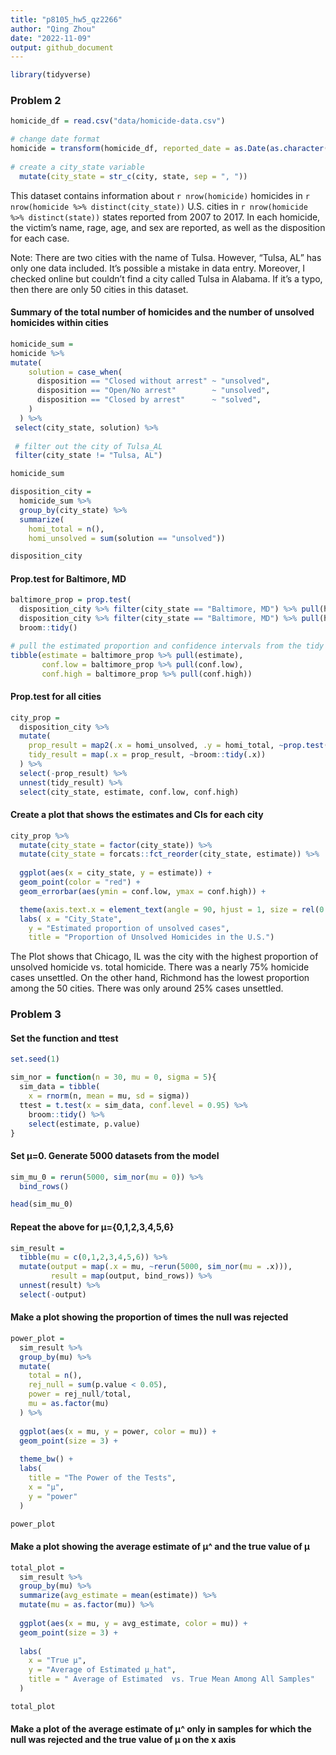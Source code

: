 ```yaml
---
title: "p8105_hw5_qz2266"
author: "Qing Zhou"
date: "2022-11-09"
output: github_document
---
```



```r
library(tidyverse)
```


### Problem 2
```r
homicide_df = read.csv("data/homicide-data.csv") 
```

```r
# change date format
homicide = transform(homicide_df, reported_date = as.Date(as.character(reported_date), "%Y%m%d")) %>%   
  
# create a city_state variable
  mutate(city_state = str_c(city, state, sep = ", "))     
```

This dataset contains information about `r nrow(homicide)` homicides in `r nrow(homicide %>% distinct(city_state))` U.S. cities in `r nrow(homicide %>% distinct(state))` states reported from 2007 to 2017. In each homicide, the victim's name, rage, age, and sex are reported, as well as the disposition for each case.

Note: There are two cities with the name of Tulsa. However, "Tulsa, AL" has only one data included. It's possible a mistake in data entry. Moreover, I checked online but couldn't find a city called Tulsa in Alabama. If it's a typo, then there are only 50 cities in this dataset.


#### Summary of the total number of homicides and the number of unsolved homicides within cities
```r
homicide_sum = 
homicide %>%
mutate(
    solution = case_when(
      disposition == "Closed without arrest" ~ "unsolved",
      disposition == "Open/No arrest"        ~ "unsolved",
      disposition == "Closed by arrest"      ~ "solved",
    )
  ) %>% 
 select(city_state, solution) %>% 
  
 # filter out the city of Tulsa_AL
 filter(city_state != "Tulsa, AL") 

homicide_sum
```

```r
disposition_city = 
  homicide_sum %>% 
  group_by(city_state) %>% 
  summarize(
    homi_total = n(),
    homi_unsolved = sum(solution == "unsolved"))

disposition_city
```


#### Prop.test for Baltimore, MD
```r
baltimore_prop = prop.test(
  disposition_city %>% filter(city_state == "Baltimore, MD") %>% pull(homi_unsolved), 
  disposition_city %>% filter(city_state == "Baltimore, MD") %>% pull(homi_total)) %>% 
  broom::tidy()
```

```r
# pull the estimated proportion and confidence intervals from the tidy dataframe.
tibble(estimate = baltimore_prop %>% pull(estimate),
       conf.low = baltimore_prop %>% pull(conf.low),
       conf.high = baltimore_prop %>% pull(conf.high))
```


#### Prop.test for all cities
```r
city_prop = 
  disposition_city %>% 
  mutate(
    prop_result = map2(.x = homi_unsolved, .y = homi_total, ~prop.test(x = .x, n = .y)),
    tidy_result = map(.x = prop_result, ~broom::tidy(.x))
  ) %>% 
  select(-prop_result) %>% 
  unnest(tidy_result) %>% 
  select(city_state, estimate, conf.low, conf.high)
```


#### Create a plot that shows the estimates and CIs for each city
```r
city_prop %>% 
  mutate(city_state = factor(city_state)) %>% 
  mutate(city_state = forcats::fct_reorder(city_state, estimate)) %>% 
  
  ggplot(aes(x = city_state, y = estimate)) +
  geom_point(color = "red") +
  geom_errorbar(aes(ymin = conf.low, ymax = conf.high)) +

  theme(axis.text.x = element_text(angle = 90, hjust = 1, size = rel(0.8))) +
  labs( x = "City_State",
    y = "Estimated proportion of unsolved cases",
    title = "Proportion of Unsolved Homicides in the U.S.")
```

The Plot shows that Chicago, IL was the city with the highest proportion of unsolved homicide vs. total homicide. There was a nearly 75% homicide cases unsettled. On the other hand, Richmond has the lowest proportion among the 50 cities. There was only around 25% cases unsettled.


### Problem 3

#### Set the function and ttest
```r
set.seed(1)

sim_nor = function(n = 30, mu = 0, sigma = 5){
  sim_data = tibble(
    x = rnorm(n, mean = mu, sd = sigma))
  ttest = t.test(x = sim_data, conf.level = 0.95) %>%
    broom::tidy() %>%
    select(estimate, p.value)
}
```


#### Set μ=0. Generate 5000 datasets from the model
```r
sim_mu_0 = rerun(5000, sim_nor(mu = 0)) %>%
  bind_rows()

head(sim_mu_0)
```


#### Repeat the above for μ={0,1,2,3,4,5,6}
```r
sim_result =
  tibble(mu = c(0,1,2,3,4,5,6)) %>%
  mutate(output = map(.x = mu, ~rerun(5000, sim_nor(mu = .x))),
         result = map(output, bind_rows)) %>%
  unnest(result) %>% 
  select(-output)


```

#### Make a plot showing the proportion of times the null was rejected

```r
power_plot =
  sim_result %>%
  group_by(mu) %>%
  mutate(
    total = n(),
    rej_null = sum(p.value < 0.05),
    power = rej_null/total,
    mu = as.factor(mu)
  ) %>%
  
  ggplot(aes(x = mu, y = power, color = mu)) +
  geom_point(size = 3) +
  
  theme_bw() +
  labs(
    title = "The Power of the Tests",
    x = "μ",
    y = "power"
  )

power_plot

```

#### Make a plot showing the average estimate of μ^ and the true value of μ

```r
total_plot =
  sim_result %>%
  group_by(mu) %>%
  summarize(avg_estimate = mean(estimate)) %>%
  mutate(mu = as.factor(mu)) %>%
  
  ggplot(aes(x = mu, y = avg_estimate, color = mu)) + 
  geom_point(size = 3) +
  
  labs(
    x = "True μ", 
    y = "Average of Estimated μ_hat", 
    title = " Average of Estimated  vs. True Mean Among All Samples"
  )

total_plot
```


#### Make a plot of the average estimate of μ^ only in samples for which the null was rejected and the true value of μ on the x axis

```r

```

